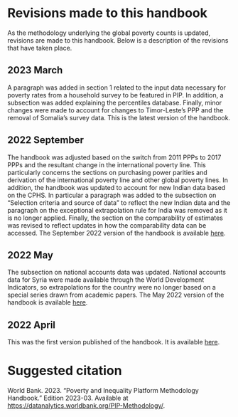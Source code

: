 # Revisions made to this handbook {#revisions}

As the methodology underlying the global poverty counts is updated, revisions are made to this handbook. Below is a description of the revisions that have taken place.

## 2023 March

A paragraph was added in section 1 related to the input data necessary for poverty rates from a household survey to be featured in PIP. In addition, a subsection was added explaining the percentiles database. Finally, minor changes were made to account for changes to Timor-Leste's PPP and the removal of Somalia's survey data. This is the latest version of the handbook.

## 2022 September

The handbook was adjusted based on the switch from 2011 PPPs to 2017 PPPs and the resultant change in the international poverty line. This particularly concerns the sections on purchasing power parities and derivation of the international poverty line and other global poverty lines. In addition, the handbook was updated to account for new Indian data based on the CPHS. In particular a paragraph was added to the subsection on "Selection criteria and source of data" to reflect the new Indian data and the paragraph on the exceptional extrapolation rule for India was removed as it is no longer applied. Finally, the section on the comparability of estimates was revised to reflect updates in how the comparability data can be accessed. The September 2022 version of the handbook is available [here](https://worldbank.github.io/PIP-Methodology-2022-09).

## 2022 May

The subsection on national accounts data was updated. National accounts data for Syria were made available through the World Development Indicators, so extrapolations for the country were no longer based on a special series drawn from academic papers. The May 2022 version of the handbook is available [here](https://worldbank.github.io/PIP-Methodology-2022-05).

## 2022 April

This was the first version published of the handbook. It is available [here](https://worldbank.github.io/PIP-Methodology-2022-04).

# Suggested citation {.unnumbered}

World Bank. 2023. "Poverty and Inequality Platform Methodology Handbook." Edition 2023-03. Available at <https://datanalytics.worldbank.org/PIP-Methodology/>.
